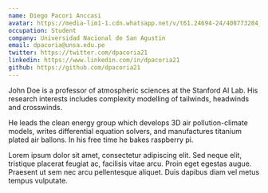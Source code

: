 ```yaml
---
name: Diego Pacori Anccasi
avatar: https://media-lim1-1.cdn.whatsapp.net/v/t61.24694-24/408773284_173926989143675_2325155848483587053_n.jpg?ccb=11-4&oh=01_AdRljr8bFvS76mTAjfP7zgiGPdg23tASlwt_fMm5XWgFfA&oe=65A1F504&_nc_sid=e6ed6c&_nc_cat=105
occupation: Student
company: Universidad Nacional de San Agustin
email: dpacoria@unsa.edu.pe
twitter: https://twitter.com/dpacoria21
linkedin: https://www.linkedin.com/in/dpacoria21
github: https://github.com/dpacoria21
---
```


John Doe is a professor of atmospheric sciences at the Stanford AI Lab. His research interests includes complexity modelling of tailwinds, headwinds and crosswinds.

He leads the clean energy group which develops 3D air pollution-climate models, writes differential equation solvers, and manufactures titanium plated air ballons. In his free time he bakes raspberry pi.

Lorem ipsum dolor sit amet, consectetur adipiscing elit. Sed neque elit, tristique placerat feugiat ac, facilisis vitae arcu. Proin eget egestas augue. Praesent ut sem nec arcu pellentesque aliquet. Duis dapibus diam vel metus tempus vulputate.
